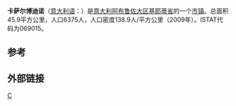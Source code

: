{{Infobox Italian comune
| name = 卡萨尔博迪诺
| image_skyline = 
| imagesize = 
| image_caption = 
| image_flag = 
| image_shield = 
| pushpin_map = Italy
| pushpin_label_position = bottom
| subdivision_type = 国家
| subdivision_name = {{ITA}}
| subdivision_type1 = [[意大利行政区划|大区]]
| subdivision_name1 = [[阿布鲁佐大区|阿布鲁佐大区]]
| subdivision_type2 = [[意大利行政区划|省]]
| subdivision_name2 =  [[基耶蒂省|基耶蒂省]]
| elevation_m = 
| elevation_ft = 
| area_total_km2 = 45.9
| population_as_of = 2009
| population_total = 6375
| population_density_km2 = 
| timezone = [[CET|CET]]
| utc_offset = +1
| timezone_DST = 
| utc_offset_DST = 
| latd = 42
| latm = 09
| lats = 
  | latNS = N
| longd = 14
| longm = 35
| longs = 
   | longEW = E
| website =  
| official_name       = Casalbordino
| coordinates_type    = type:city(278)_region:IT
| coordinates_display = title
| postal_code         =66021
}}
'''卡萨尔博迪诺'''（[[意大利语|意大利语]]：'''{{lang|it|Casalbordino}}'''）是[[意大利|意大利]][[阿布鲁佐大区|阿布鲁佐大区]][[基耶蒂省|基耶蒂省]]的一个[[市镇_(意大利)|市镇]]。总面积45.9平方公里，人口6375人，人口密度138.9人/平方公里（2009年）。ISTAT代码为069015。

==参考==
{{Reflist}}

==外部链接==

{{Italy-geo-stub}}
{{Province of Chieti}}

[[Category:基耶蒂省市镇|C]]